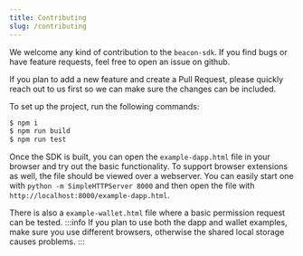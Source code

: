 ```yaml
---
title: Contributing
slug: /contributing
---
```


We welcome any kind of contribution to the `beacon-sdk`. If you find bugs or have feature requests, feel free to open an issue on github.

If you plan to add a new feature and create a Pull Request, please quickly reach out to us first so we can make sure the changes can be included.

To set up the project, run the following commands:

```bash
$ npm i
$ npm run build
$ npm run test
```

Once the SDK is built, you can open the `example-dapp.html` file in your browser and try out the basic functionality.
To support browser extensions as well, the file should be viewed over a webserver.
You can easily start one with `python -m SimpleHTTPServer 8000` and then open the file with `http://localhost:8000/example-dapp.html`.

There is also a `example-wallet.html` file where a basic permission request can be tested.
:::info
If you plan to use both the dapp and wallet examples, make sure you use different browsers, otherwise the shared local storage causes problems.
:::
